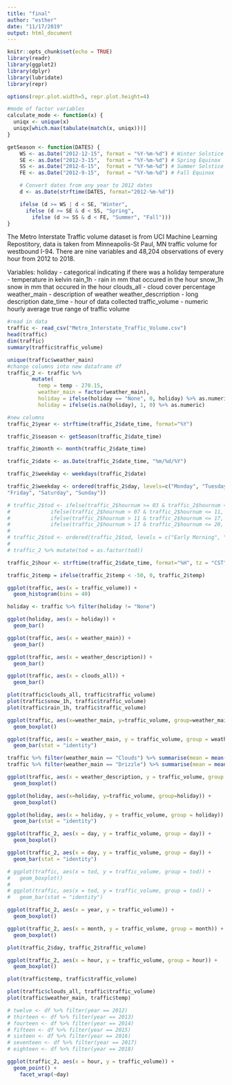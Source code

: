 ```yaml
---
title: "final"
author: "esther"
date: "11/17/2019"
output: html_document
---
```


```r
knitr::opts_chunk$set(echo = TRUE)
library(readr)
library(ggplot2)
library(dplyr)
library(lubridate)
library(repr)

options(repr.plot.width=5, repr.plot.height=4)
```

```r
#mode of factor variables
calculate_mode <- function(x) {
  uniqx <- unique(x)
  uniqx[which.max(tabulate(match(x, uniqx)))]
}
```

```r
getSeason <- function(DATES) {
    WS <- as.Date("2012-12-15", format = "%Y-%m-%d") # Winter Solstice
    SE <- as.Date("2012-3-15",  format = "%Y-%m-%d") # Spring Equinox
    SS <- as.Date("2012-6-15",  format = "%Y-%m-%d") # Summer Solstice
    FE <- as.Date("2012-9-15",  format = "%Y-%m-%d") # Fall Equinox

    # Convert dates from any year to 2012 dates
    d <- as.Date(strftime(DATES, format="2012-%m-%d"))

    ifelse (d >= WS | d < SE, "Winter",
      ifelse (d >= SE & d < SS, "Spring",
        ifelse (d >= SS & d < FE, "Summer", "Fall")))
}
```
The Metro Interstate Traffic volume dataset is from UCI Machine Learning Repostitory, data is taken from Minneapolis-St Paul, MN traffic volume for westbound I-94. There are nine variables and 48,204 observations of every hour from 2012 to 2018. 

Variables:
holiday - categorical indicating if there was a holiday
temperature - temperature in kelvin
rain_1h - rain in mm that occured in the hour
snow_1h snow in mm that occured in the hour
clouds_all - cloud cover percentage
weather_main - description of weather
weather_descrription - long description
date_time - hour of data collected
traffic_volume - numeric hourly average true range of traffic volume

```r
#read in data
traffic <- read_csv("Metro_Interstate_Traffic_Volume.csv")
head(traffic)
dim(traffic)
summary(traffic$traffic_volume)
```

```r
unique(traffic$weather_main)
#change columns into new dataframe df
traffic_2 <- traffic %>%
        mutate(
          temp = temp - 270.15,
          weather_main = factor(weather_main),
          holiday = ifelse(holiday == "None", 0, holiday) %>% as.numeric,
          holiday = ifelse(is.na(holiday), 1, 0) %>% as.numeric)
```
```r
#new columns
traffic_2$year <- strftime(traffic_2$date_time, format="%Y")

traffic_2$season <- getSeason(traffic_2$date_time)

traffic_2$month <- month(traffic_2$date_time)

traffic_2$date <- as.Date(traffic_2$date_time, "%m/%d/%Y")

traffic_2$weekday <- weekdays(traffic_2$date)

traffic_2$weekday <- ordered(traffic_2$day, levels=c("Monday", "Tuesday", "Wednesday", "Thursday", 
"Friday", "Saturday", "Sunday"))

# traffic_2$tod <- ifelse(traffic_2$hournum >= 03 & traffic_2$hournum <= 07 , "Early Morning",
#             ifelse(traffic_2$hournum > 07 & traffic_2$hournum <= 11, "Morning",
#             ifelse(traffic_2$hournum > 11 & traffic_2$hournum <= 17, "Afternoon", 
#             ifelse(traffic_2$hournum > 17 & traffic_2$hournum <= 20, "Evening", "Night"))))
# 
# traffic_2$tod <- ordered(traffic_2$tod, levels = c("Early Morning", "Morning", "Afternoon", "Evening", "Night"))
# 
# traffic_2 %>% mutate(tod = as.factor(tod))

traffic_2$hour <- strftime(traffic_2$date_time, format="%H", tz = "CST")

traffic_2$temp = ifelse(traffic_2$temp < -50, 0, traffic_2$temp)
```



```r
ggplot(traffic, aes(x = traffic_volume)) +
  geom_histogram(bins = 40)

holiday <- traffic %>% filter(holiday != "None")

ggplot(holiday, aes(x = holiday)) +
  geom_bar()

ggplot(traffic, aes(x = weather_main)) +
  geom_bar() 

ggplot(traffic, aes(x = weather_description)) +
  geom_bar()

ggplot(traffic, aes(x = clouds_all)) +
  geom_bar()
```


```r
plot(traffic$clouds_all, traffic$traffic_volume)
plot(traffic$snow_1h, traffic$traffic_volume)
plot(traffic$rain_1h, traffic$traffic_volume)
```

```r
ggplot(traffic, aes(x=weather_main, y=traffic_volume, group=weather_main)) + 
  geom_boxplot()

ggplot(traffic, aes(x = weather_main, y = traffic_volume, group = weather_main)) +
  geom_bar(stat = "identity")

traffic %>% filter(weather_main == "Clouds") %>% summarise(mean = mean(traffic_volume))
traffic %>% filter(weather_main == "Drizzle") %>% summarise(mean = mean(traffic_volume))
```

```r
ggplot(traffic, aes(x = weather_description, y = traffic_volume, group = weather_description)) +
  geom_boxplot()

ggplot(holiday, aes(x=holiday, y=traffic_volume, group=holiday)) + 
  geom_boxplot()

ggplot(holiday, aes(x = holiday, y = traffic_volume, group = holiday)) +
  geom_bar(stat = "identity")

ggplot(traffic_2, aes(x = day, y = traffic_volume, group = day)) +
  geom_boxplot()

ggplot(traffic_2, aes(x = day, y = traffic_volume, group = day)) +
  geom_bar(stat = "identity")

# ggplot(traffic, aes(x = tod, y = traffic_volume, group = tod)) +
#   geom_boxplot()
# 
# ggplot(traffic, aes(x = tod, y = traffic_volume, group = tod)) +
#   geom_bar(stat = "identity")

ggplot(traffic_2, aes(x = year, y = traffic_volume)) +
  geom_boxplot()

ggplot(traffic_2, aes(x = month, y = traffic_volume, group = month)) +
  geom_boxplot()

plot(traffic_2$day, traffic_2$traffic_volume)

ggplot(traffic_2, aes(x = hour, y = traffic_volume, group = hour)) +
  geom_boxplot()
```


```r
plot(traffic$temp, traffic$traffic_volume)

```
```r
plot(traffic$clouds_all, traffic$traffic_volume)
plot(traffic$weather_main, traffic$temp)
```

```r
# twelve <- df %>% filter(year == 2012)
# thirteen <- df %>% filter(year == 2013)
# fourteen <- df %>% filter(year == 2014)
# fifteen <- df %>% filter(year == 2015)
# sixteen <- df %>% filter(year == 2016)
# seventeen <- df %>% filter(year == 2017)
# eighteen <- df %>% filter(year == 2018)
```


```r
ggplot(traffic_2, aes(x = hour, y = traffic_volume)) +
  geom_point() +
    facet_wrap(~day)
```



